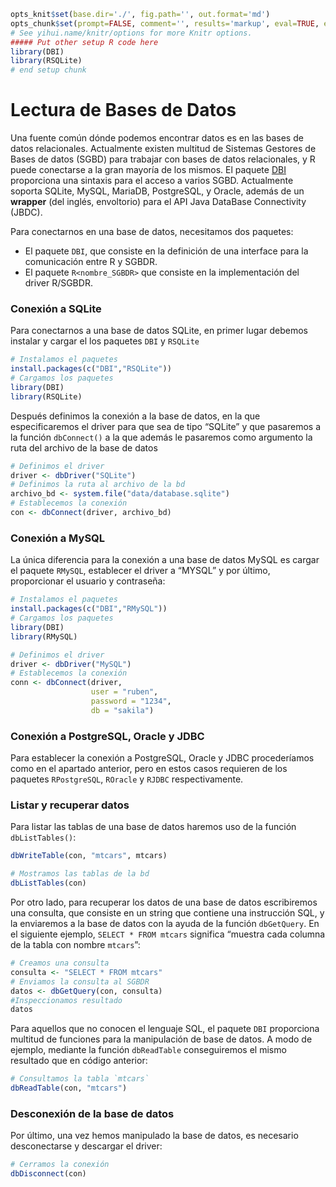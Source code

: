 ```r
opts_knit$set(base.dir='./', fig.path='', out.format='md')
opts_chunk$set(prompt=FALSE, comment='', results='markup', eval=TRUE, echo=TRUE)
# See yihui.name/knitr/options for more Knitr options.
##### Put other setup R code here
library(DBI)
library(RSQLite)
# end setup chunk
```


<!-- ```{r, include=FALSE} -->
<!-- tutorial::go_interactive() -->
<!-- ``` -->


# Lectura de Bases de Datos

Una fuente común dónde podemos encontrar datos es en las bases de datos relacionales. Actualmente existen multitud de Sistemas Gestores de Bases de datos (SGBD) para trabajar con bases de datos relacionales, y R puede conectarse a la gran mayoría de los mismos. El paquete [DBI](https://cran.r-project.org/web/packages/DBI/index.html) proporciona una sintaxis para el acceso a varios SGBD. Actualmente soporta SQLite, MySQL, MariaDB, PostgreSQL, y Oracle, además de un __wrapper__ (del inglés, envoltorio) para el API Java DataBase Connectivity (JBDC).


Para conectarnos en una base de datos, necesitamos dos paquetes:

- El paquete `DBI`, que consiste en la definición de una interface para la comunicación entre R y SGBDR.
- El paquete `R<nombre_SGBDR>` que consiste en la implementación del driver R/SGBDR.

### Conexión a SQLite

Para conectarnos a una base de datos SQLite, en primer lugar debemos instalar y cargar el los paquetes `DBI` y `RSQLite`

```r
# Instalamos el paquetes
install.packages(c("DBI","RSQLite"))
# Cargamos los paquetes
library(DBI)
library(RSQLite)
```

Después definimos la conexión a la base de datos, en la que especificaremos el driver para que sea de tipo "SQLite" y que pasaremos a la función `dbConnect()` a la que además le pasaremos como argumento la ruta del archivo de la base de datos

```r
# Definimos el driver
driver <- dbDriver("SQLite")
# Definimos la ruta al archivo de la bd
archivo_bd <- system.file("data/database.sqlite")
# Establecemos la conexión
con <- dbConnect(driver, archivo_bd)
```

### Conexión a MySQL

La única diferencia para la conexión a una base de datos MySQL es cargar el paquete `RMySQL`, establecer el driver a "MYSQL" y por último, proporcionar el usuario y contraseña:

```r
# Instalamos el paquetes
install.packages(c("DBI","RMySQL"))
# Cargamos los paquetes
library(DBI)
library(RMySQL)
```


```r
# Definimos el driver
driver <- dbDriver("MySQL")
# Establecemos la conexión
conn <- dbConnect(driver,
                  user = "ruben",
                  password = "1234",
                  db = "sakila")
```



### Conexión a PostgreSQL, Oracle y JDBC 

Para establecer la conexión a PostgreSQL, Oracle y JDBC procederíamos como en el apartado anterior, pero en estos casos requieren de los paquetes `RPostgreSQL`, `ROracle` y `RJDBC` respectivamente. 

### Listar y recuperar datos

Para listar las tablas de una base de datos haremos uso de la función `dbListTables()`:

```r
dbWriteTable(con, "mtcars", mtcars)
```


```r
# Mostramos las tablas de la bd
dbListTables(con)
```

Por otro lado, para recuperar los datos de una base de datos escribiremos una consulta, que consiste en un string que contiene una instrucción SQL, y la enviaremos a la base de datos con la ayuda de la función `dbGetQuery`. En el siguiente ejemplo, `SELECT * FROM mtcars` significa "muestra cada columna de la tabla con nombre `mtcars`":

```r
# Creamos una consulta
consulta <- "SELECT * FROM mtcars"
# Enviamos la consulta al SGBDR
datos <- dbGetQuery(con, consulta)
#Inspeccionamos resultado
datos
```

Para aquellos que no conocen el lenguaje SQL, el paquete `DBI` proporciona multitud de funciones para la manipulación de base de datos. A modo de ejemplo, 
mediante la función `dbReadTable` conseguiremos el mismo resultado que en código anterior:

```r
# Consultamos la tabla `mtcars`
dbReadTable(con, "mtcars")
```


### Desconexión de la base de datos

Por último, una vez hemos manipulado la base de datos, es necesario desconectarse y descargar el driver:

```r
# Cerramos la conexión
dbDisconnect(con)
```

